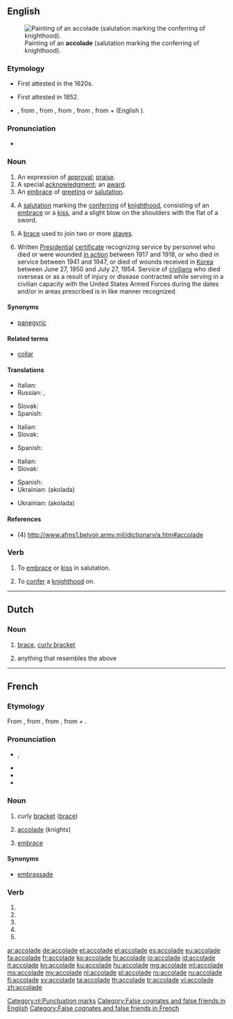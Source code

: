 ==English==
{{wikipedia|dab=accolade}}
[[File:Edmund_blair_leighton_accolade.jpg|thumb|Painting of an '''accolade''' (salutation marking the conferring of knighthood).]]

===Etymology===
* First attested in the 1620s.
* {{sense|award|praise}} First attested in 1852.
* {{borrowed}} {{etyl|fr|en}}, from {{etyl|oc|en}} {{term|acolada||an embrace|lang=oc}}, from {{etyl|oc|en}} {{term|acolar||an embrace|lang=oc}}, from {{etyl|it|en}} {{term|accolata|lang=it}}, from {{etyl|VL.|en}} {{term|accolare|accolāre|to hug around the neck|lang=it}}, from {{etyl|la|en}} {{term|ad-|lang=la}} + {{term|collum||neck|lang=la}} (English {{term|collar|lang=en}}).

===Pronunciation===
* {{a|RP|US}} {{IPA|/ˈæk.ə.ˌleɪd/|/ˌæk.ə.ˈlɑd/}}

===Noun===
{{en-noun}}

# An expression of [[approval]]; [[praise]].
# A special [[acknowledgment]]; an [[award]].
# An [[embrace]] of [[greeting]] or [[salutation]].
# {{context|historical}} A [[salutation]] marking the [[conferring]] of [[knighthood]], consisting of an [[embrace]] or a [[kiss]], and a slight blow on the shoulders with the flat of a sword.
# {{context|music}} A [[brace]] used to join two or more [[staves]].
# {{context|US|military}} Written [[presidential|Presidential]] [[certificate]] recognizing service by personnel who died or were wounded [[in action]] between 1917 and 1918, or who died in service between 1941 and 1947, or died of wounds received in [[Korea]] between June 27, 1950 and July 27, 1954. Service of [[civilian]]s who died overseas or as a result of injury or disease contracted while serving in a civilian capacity with the United States Armed Forces during the dates and/or in areas prescribed is in like manner recognized.

====Synonyms====
* {{sense|expression of approval or praise}} [[panegyric]]

====Related terms====
* [[collar]]

====Translations====
{{trans-top|An expression of approval; praise}}
* Italian: {{t+|it|elogio|m}}
* Russian: {{t+|ru|похвала|f|tr=poxvalá|sc=Cyrl}}, {{t+|ru|панегирик|m|tr=panegírik|sc=Cyrl}}
{{trans-mid}}
* Slovak: {{t-|sk|ovácie|f}}
* Spanish: {{t+|es|elogio|m}}
{{trans-bottom}}

{{trans-top|A special acknowledgment; an award}}
* Italian: {{t+|it|riconoscimento|m}}
* Slovak: {{t-|sk|ocenenie|n}}
{{trans-mid}}
* Spanish: {{t+|es|galardón|f}}
{{trans-bottom}}

{{trans-top|A salutation marking the conferring of knighthood}}
* Italian: {{t-|it|ordinazione|f}}
* Slovak: {{t-|sk|pasovanie}}
{{trans-mid}}
* Spanish: {{t-|es|acolada|f}}
* Ukrainian: {{t+|uk|аколада|f}} (akolada)
{{trans-bottom}}

{{trans-top| (music) A brace used to join two or more staves}}
* Ukrainian: {{t+|uk|аколада|f}} (akolada)
{{trans-mid}}
{{trans-bottom}}

{{trans-top|(American Military) Written Presidential certificate}}
{{trans-mid}}
{{trans-bottom}}

====References====
* (4) http://www.afms1.belvoir.army.mil/dictionary/a.htm#accolade

===Verb===
{{en-verb|accolad|ing}}

# {{context|transitive}} To [[embrace]] or [[kiss]] in salutation.
# {{context|transitive|historical}} To [[confer]] a [[knighthood]] on.

----

==Dutch==
{{wikipedia|lang=nl}}

===Noun===
{{nl-noun|f|accolades|accoladetje}}

# {{context|punctuations}} [[brace]], [[curly bracket]]
# anything that resembles the above

[[Category:nl:Punctuation marks]]

----

==French==

===Etymology===
From {{etyl|frp|fr}} {{term|acolada|lang=frp}}, from {{etyl|it|fr}} {{term|accolata|lang=it}}, from {{term|accolare||to embrace|lang=it}}, from {{etyl|la|fr}} {{term|ad-|lang=la}} + {{term|collum||neck|lang=la}}.

===Pronunciation===
* {{IPA|/a.kɔ.lad/|lang=fr}}, {{X-SAMPA|/a.kO.lad@/|lang=fr}}
* {{audio|Fr-accolade.ogg|Audio (France, Paris)}}
* {{homophones|accolades|lang=fr}}
* {{hyphenation|a|cco|lade|lang=fr}}

===Noun===
{{fr-noun|f}}

# curly [[bracket]] ([[brace]])
# {{context|historical}} [[accolade#English|accolade]] (knights)
# [[embrace]]

====Synonyms====
* {{sense|embrace}} [[embrassade]]

===Verb===
{{fr-verb-form}}

# {{conjugation of|accolader||1|s|pres|ind|lang=fr}}
# {{conjugation of|accolader||3|s|pres|ind|lang=fr}}
# {{conjugation of|accolader||1|s|pres|sub|lang=fr}}
# {{conjugation of|accolader||1|s|pres|sub|lang=fr}}
# {{conjugation of|accolader||2|s|imp|lang=fr}}

[[Category:False cognates and false friends in English]]
[[Category:False cognates and false friends in French]]

[[ar:accolade]]
[[de:accolade]]
[[et:accolade]]
[[el:accolade]]
[[es:accolade]]
[[eu:accolade]]
[[fa:accolade]]
[[fr:accolade]]
[[ko:accolade]]
[[hi:accolade]]
[[io:accolade]]
[[id:accolade]]
[[it:accolade]]
[[kn:accolade]]
[[ku:accolade]]
[[hu:accolade]]
[[mg:accolade]]
[[ml:accolade]]
[[ms:accolade]]
[[my:accolade]]
[[nl:accolade]]
[[pl:accolade]]
[[ro:accolade]]
[[ru:accolade]]
[[fi:accolade]]
[[sv:accolade]]
[[ta:accolade]]
[[th:accolade]]
[[tr:accolade]]
[[vi:accolade]]
[[zh:accolade]]